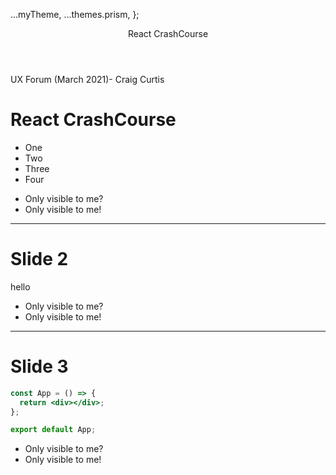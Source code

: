   ...myTheme,
  ...themes.prism,
};


<Head>
  <title>React CrashCourse</title>
  <meta name="twitter:card" content="summary_large_image" />
  <meta name="twitter:site" content="@jxnblk" />
  <meta name="twitter:title" content="My Presentation" />
  <meta name="twitter:description" content="A really great presentation" />
  <meta name="twitter:image" content="https://example.com/card.png" />
</Head>
<Header className="Header">React CrashCourse</Header>
<Footer className="Footer">UX Forum (March 2021)- Craig Curtis</Footer>

# React CrashCourse

<MainContent>
<Grid
  items={[
    { label: "Classes", slide: 2 },
    { label: "Redux", slide: 3 },
    { label: "Gotchas", slide: 3 },
    { label: "Hooks", slide: 4 },
    { label: "Context", slide: 5 },
    { label: "Activity", slide: 6 },
  ]}
/>

<Steps>

- One
- Two
- Three
- Four

</Steps>

</MainContent>

<Notes>

- Only visible to me?
- Only visible to me!

</Notes>

---

# Slide 2

<MainContent>
  <p>hello</p>
</MainContent>

<Notes>

- Only visible to me?
- Only visible to me!

</Notes>

---

# Slide 3

<MainContent>

```jsx
const App = () => {
  return <div></div>;
};

export default App;
```

</MainContent>

<Notes>

- Only visible to me?
- Only visible to me!

</Notes>
